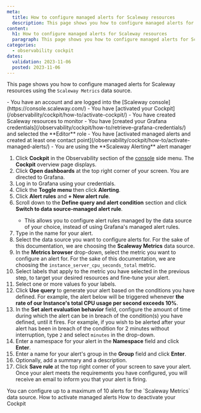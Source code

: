 ```yaml
---
meta:
  title: How to configure managed alerts for Scaleway resources
  description: This page shows you how to configure managed alerts for Scaleway resources
content:
  h1: How to configure managed alerts for Scaleway resources
  paragraph: This page shows you how to configure managed alerts for Scaleway resources
categories:
  - observability cockpit
dates:
  validation: 2023-11-06
  posted: 2023-11-06
---
```


This page shows you how to configure managed alerts for Scaleway resources using the `Scaleway Metrics` data source.

<Message type="requirement">
  - You have an account and are logged into the [Scaleway console](https://console.scaleway.com/)
  - You have [activated your Cockpit](/observability/cockpit/how-to/activate-cockpit/)
  - You have created Scaleway resources to monitor
  - You have [created your Grafana credentials](/observability/cockpit/how-to/retrieve-grafana-credentials/) and selected the **Editor** role
  - You have [activated managed alerts and created at least one contact point](/observability/cockpit/how-to/activate-managed-alerts/)
  - You are using the **Scaleway Alerting** alert manager
</Message>

1. Click **Cockpit** in the Observability section of the [console](https://console.scaleway.com/) side menu. The **Cockpit** overview page displays.
2. Click **Open dashboards** at the top right corner of your screen. You are directed to Grafana.
3. Log in to Grafana using your credentials.
4. Click the **Toggle menu** then click **Alerting**.
5. Click **Alert rules** and **+ New alert rule**.
6. Scroll down to the **Define query and alert condition** section and click **Switch to data source-managed alert rule**.
    <Message type="important">
     - This allows you to configure alert rules managed by the data source of your choice, instead of using Grafana's managed alert rules.
    </Message>
7. Type in the name for your alert.
8. Select the data source you want to configure alerts for. For the sake of this documentation, we are choosing the **Scaleway Metrics** data source.
9. In the **Metrics browser** drop-down, select the metric you want to configure an alert for. For the sake of this documentation, we are choosing the `instance_server_cpu_seconds_total` metric.
10. Select labels that apply to the metric you have selected in the previous step, to target your desired resources and fine-tune your alert.
11. Select one or more values fo your labels.
12. Click **Use query** to generate your alert based on the conditions you have defined. For example, the alert below will be triggered whenever **the rate of our Instance's total CPU usage per second exceeds 10%**.
    <Lightbox src="scaleway-instance-grafana-alert.webp" alt="" />
13. In the **Set alert evaluation behavior** field, configure the amount of time during which the alert can be in breach of the condition(s) you have defined, until it fires.
    <Message type="note">
     For example, if you wish to be alerted after your alert has been in breach of the condition for 2 minutes without interruption, type `2` and select `minutes` in the drop-down.
    </Message>
14. Enter a namespace for your alert in the **Namespace** field and click **Enter**.
15. Enter a name for your alert's group in the **Group** field and click **Enter**.
16. Optionally, add a summary and a description.
17. Click **Save rule** at the top right corner of your screen to save your alert. Once your alert meets the requirements you have configured, you will receive an email to inform you that your alert is firing.

<Message type="important">
 You can configure up to a maximum of 10 alerts for the `Scaleway Metrics` data source.
</Message>

<Navigation title="See also">
  <PreviousButton to="/observability/cockpit/how-to/activate-managed-alerts/">How to activate managed alerts</PreviousButton>
  <NextButton to="/observability/cockpit/how-to/deactivate-cockpit/">How to deactivate your Cockpit</NextButton>
</Navigation>